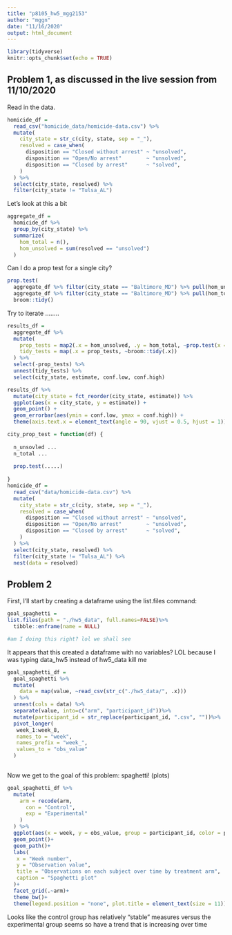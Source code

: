 ```yaml
---
title: "p8105_hw5_mgg2153"
author: "mggn"
date: "11/16/2020"
output: html_document
---
```


```r
library(tidyverse)
knitr::opts_chunk$set(echo = TRUE)
```

## Problem 1, as discussed in the live session from 11/10/2020

Read in the data.

```r
homicide_df = 
  read_csv("homicide_data/homicide-data.csv") %>% 
  mutate(
    city_state = str_c(city, state, sep = "_"),
    resolved = case_when(
      disposition == "Closed without arrest" ~ "unsolved",
      disposition == "Open/No arrest"        ~ "unsolved",
      disposition == "Closed by arrest"      ~ "solved",
    )
  ) %>% 
  select(city_state, resolved) %>% 
  filter(city_state != "Tulsa_AL")
```


Let's look at this a bit

```r
aggregate_df = 
  homicide_df %>% 
  group_by(city_state) %>% 
  summarize(
    hom_total = n(),
    hom_unsolved = sum(resolved == "unsolved")
  )
```

Can I do a prop test for a single city?

```r
prop.test(
  aggregate_df %>% filter(city_state == "Baltimore_MD") %>% pull(hom_unsolved), 
  aggregate_df %>% filter(city_state == "Baltimore_MD") %>% pull(hom_total)) %>% 
  broom::tidy()
```

Try to iterate ........

```r
results_df = 
  aggregate_df %>% 
  mutate(
    prop_tests = map2(.x = hom_unsolved, .y = hom_total, ~prop.test(x = .x, n = .y)),
    tidy_tests = map(.x = prop_tests, ~broom::tidy(.x))
  ) %>% 
  select(-prop_tests) %>% 
  unnest(tidy_tests) %>% 
  select(city_state, estimate, conf.low, conf.high)
```



```r
results_df %>% 
  mutate(city_state = fct_reorder(city_state, estimate)) %>% 
  ggplot(aes(x = city_state, y = estimate)) +
  geom_point() + 
  geom_errorbar(aes(ymin = conf.low, ymax = conf.high)) + 
  theme(axis.text.x = element_text(angle = 90, vjust = 0.5, hjust = 1))
```



```r
city_prop_test = function(df) {
  
  n_unsovled ...
  n_total ... 
  
  prop.test(.....)
  
}
homicide_df = 
  read_csv("data/homicide-data.csv") %>% 
  mutate(
    city_state = str_c(city, state, sep = "_"),
    resolved = case_when(
      disposition == "Closed without arrest" ~ "unsolved",
      disposition == "Open/No arrest"        ~ "unsolved",
      disposition == "Closed by arrest"      ~ "solved",
    )
  ) %>% 
  select(city_state, resolved) %>% 
  filter(city_state != "Tulsa_AL") %>% 
  nest(data = resolved)
```


## Problem 2

First, I'll start by creating a dataframe using the list.files command:

```r
goal_spaghetti = 
list.files(path = "./hw5_data", full.names=FALSE)%>%
  tibble::enframe(name = NULL)

#am I doing this right? lol we shall see
```

It appears that this created a dataframe with no variables?
LOL because I was typing data_hw5 instead of hw5_data kill me

```r
goal_spaghetti_df =
  goal_spaghetti %>%
  mutate(
    data = map(value, ~read_csv(str_c("./hw5_data/", .x)))
  ) %>%
  unnest(cols = data) %>%
  separate(value, into=c("arm", "participant_id"))%>%
  mutate(participant_id = str_replace(participant_id, ".csv", ""))%>%
  pivot_longer(
   week_1:week_8,
   names_to = "week",
   names_prefix = "week_", 
   values_to = "obs_value"
  )
 

```

Now we get to the goal of this problem: spaghetti! (plots)

```r
goal_spaghetti_df %>%
  mutate(
    arm = recode(arm,
      con = "Control",
      exp = "Experimental"
    )
  ) %>%
  ggplot(aes(x = week, y = obs_value, group = participant_id, color = participant_id))+
  geom_point()+
  geom_path()+
  labs(
   x = "Week number",
   y = "Observation value",
   title = "Observations on each subject over time by treatment arm",
   caption = "Spaghetti plot"
  )+
  facet_grid(.~arm)+
  theme_bw()+
  theme(legend.position = "none", plot.title = element_text(size = 11))

```
Looks like the control group has relatively "stable" measures versus the experimental group seems so have 
a trend that is increasing over time


